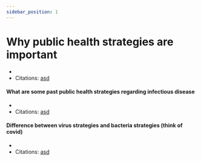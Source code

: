 ```yaml
---
sidebar_position: 1
---
```

# Why public health strategies are important
- 
- Citations: [asd]()
#### What are some past public health strategies regarding infectious disease
- 
- Citations: [asd]()
#### Difference between virus strategies and bacteria strategies (think of covid)
- 
- Citations: [asd]()